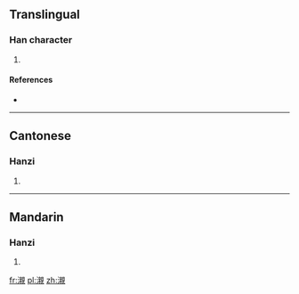 ==Translingual==

===Han character===
{{Han char|rn=85|rad=水|as=16|sn=19|four=3611<sub>0</sub>|canj=水卜木山 (EYDU)}}

# {{defn|Han|sort=水16}}

====References====
* {{Han ref|kx=0659.450|dkj=18649|hdz=31784.160|uh=7019|ud=28697|bh=F25C|bd=62044}}

----

==Cantonese==

===Hanzi===
{{yue-hanzi|jyut=|y=chan3}}

# {{defn|lang=yue|sort=水16}}

----

==Mandarin==

===Hanzi===
{{cmn-hanzi|pin=[[qīn]] ([[qin1]])|wg=ch'in<sup>1</sup>}}

# {{defn|lang=cmn|sort=水16}}

[[fr:瀙]]
[[pl:瀙]]
[[zh:瀙]]
